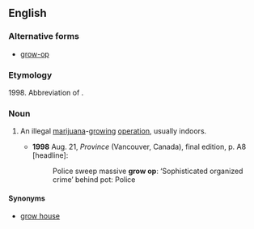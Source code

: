 ==English==

===Alternative forms===
* [[grow-op]]

===Etymology===
1998. Abbreviation of {{term|grow operation}}.

===Noun===
{{en-noun|head=[[grow]] [[op]]}}

# {{Canada}} An illegal [[marijuana]]-[[grow]]ing [[operation]], usually indoors.
#* '''1998''' Aug. 21, ''Province'' (Vancouver, Canada), final edition, p. A8 [headline]:
#*: Police sweep massive '''grow op''': ‘Sophisticated organized crime’ behind pot: Police

====Synonyms====
* [[grow house]]